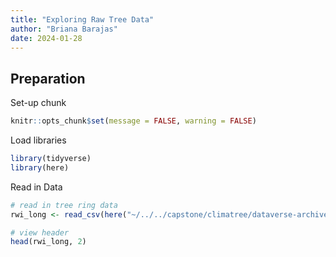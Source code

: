 ```yaml
---
title: "Exploring Raw Tree Data"
author: "Briana Barajas"
date: 2024-01-28
---
```


## Preparation
Set-up chunk
```r
knitr::opts_chunk$set(message = FALSE, warning = FALSE)
```

Load libraries
```r
library(tidyverse)
library(here)
```

Read in Data
```r
# read in tree ring data
rwi_long <- read_csv(here("~/../../capstone/climatree/dataverse-archive/rwi_long.csv"))

# view header
head(rwi_long, 2)
```

